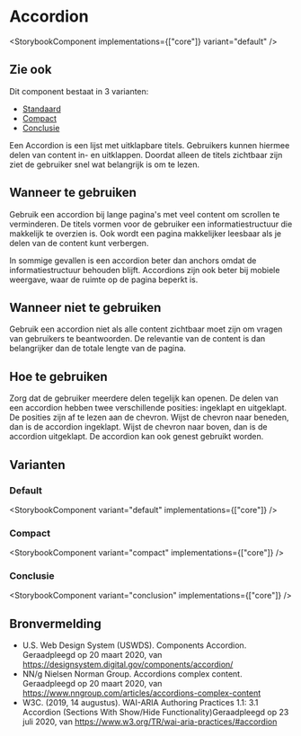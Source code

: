 
# Accordion

<StorybookComponent implementations={["core"]} variant="default" />

## Zie ook

Dit component bestaat in 3 varianten:

- [Standaard](#default)
- [Compact](#compact)
- [Conclusie](#conclusie)

Een Accordion is een lijst met uitklapbare titels. Gebruikers kunnen hiermee delen van content in- en uitklappen. Doordat alleen de titels zichtbaar zijn ziet de gebruiker snel wat belangrijk is om te lezen.

## Wanneer te gebruiken

Gebruik een accordion bij lange pagina's met veel content om scrollen te verminderen. De titels vormen voor de gebruiker een informatiestructuur die makkelijk te overzien is. Ook wordt een pagina makkelijker leesbaar als je delen van de content kunt verbergen.

In sommige gevallen is een accordion beter dan anchors omdat de informatiestructuur behouden blijft. Accordions zijn ook beter bij mobiele weergave, waar de ruimte op de pagina beperkt is.

## Wanneer niet te gebruiken

Gebruik een accordion niet als alle content zichtbaar moet zijn om vragen van gebruikers te beantwoorden. De relevantie van de content is dan belangrijker dan de totale lengte van de pagina.

## Hoe te gebruiken

Zorg dat de gebruiker meerdere delen tegelijk kan openen. De delen van een accordion hebben twee verschillende posities: ingeklapt en uitgeklapt. De posities zijn af te lezen aan de chevron. Wijst de chevron naar beneden, dan is de accordion ingeklapt. Wijst de chevron naar boven, dan is de accordion uitgeklapt. De accordion kan ook genest gebruikt worden.

## Varianten

### Default

<StorybookComponent variant="default" implementations={["core"]} />

### Compact

<StorybookComponent variant="compact" implementations={["core"]} />

### Conclusie

<StorybookComponent variant="conclusion" implementations={["core"]} />

## Bronvermelding

- U.S. Web Design System (USWDS). Components Accordion. Geraadpleegd op 20 maart 2020, van https://designsystem.digital.gov/components/accordion/
- NN/g Nielsen Norman Group. Accordions complex content. Geraadpleegd op 20 maart 2020, van https://www.nngroup.com/articles/accordions-complex-content
- W3C. (2019, 14 augustus). WAI-ARIA Authoring Practices 1.1: 3.1 Accordion (Sections With Show/Hide Functionality)Geraadpleegd op 23 juli 2020, van https://www.w3.org/TR/wai-aria-practices/#accordion
